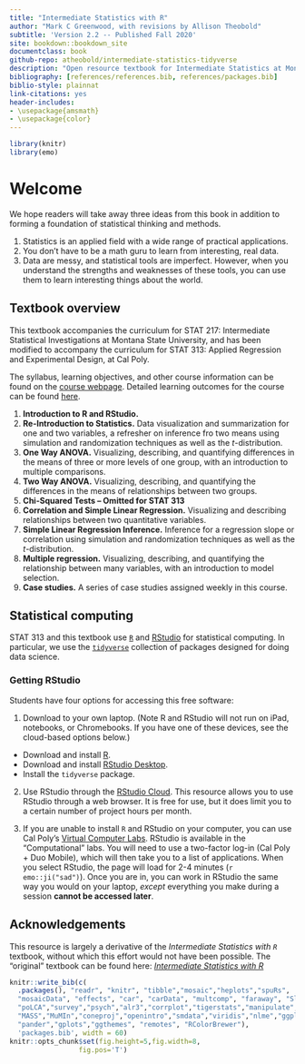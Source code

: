```yaml
--- 
title: "Intermediate Statistics with R"
author: "Mark C Greenwood, with revisions by Allison Theobold"
subtitle: 'Version 2.2 -- Published Fall 2020'
site: bookdown::bookdown_site
documentclass: book
github-repo: atheobold/intermediate-statistics-tidyverse
description: "Open resource textbook for Intermediate Statistics at Montana State University, revised to use tidyverse tools"
bibliography: [references/references.bib, references/packages.bib]
biblio-style: plainnat
link-citations: yes
header-includes:
- \usepackage{amsmath}
- \usepackage{color}
---
```


```r
library(knitr)
library(emo)
```

# Welcome {-}
 
We hope readers will take away three ideas from this book in addition to forming
a foundation of statistical thinking and methods.

1. Statistics is an applied field with a wide range of practical applications.
2. You don't have to be a math guru to learn from interesting, real data.
3. Data are messy, and statistical tools are imperfect. However, when you
understand the strengths and weaknesses of these tools, you can use them to
learn interesting things about the world.


## Textbook overview {-}

This textbook accompanies the curriculum for STAT 217: Intermediate Statistical 
Investigations at Montana State University, and has been modified to accompany
the curriculum for STAT 313: Applied Regression and Experimental Design, at 
Cal Poly. 

The syllabus, learning objectives, and other course information can be found
on the [course webpage](https://github.com/atheobold/stat-313). Detailed
learning outcomes for the course can be found [here](https://github.com/atheobold/stat-313/blob/master/Fall%202020%20Details/Syllabus/learning_outcomes.md).

1. **Introduction to R and RStudio.**
2. **Re-Introduction to Statistics.** Data visualization and summarization for
one and two variables, a refresher on inference fro two means using 
simulation and randomization techniques as well as the $t$-distribution. 
3. **One Way ANOVA.** Visualizing, describing, and quantifying differences in 
the means of three or more levels of one group, with an introduction to multiple 
comparisons.
4. **Two Way ANOVA.** Visualizing, describing, and quantifying the differences in
the means of relationships between two groups. 
5. **Chi-Squared Tests -- Omitted for STAT 313**
6. **Correlation and Simple Linear Regression.** Visualizing and describing 
relationships between two quantitative variables. 
7. **Simple Linear Regression Inference.** Inference for a regression slope or
correlation using simulation and randomization techniques as well as the 
$t$-distribution.
8. **Multiple regression.** Visualizing, describing, and quantifying the 
relationship between many variables, with an introduction to model selection.
9. **Case studies.** A series of case studies assigned weekly in this course.


## Statistical computing {-}

STAT 313 and this textbook use [`R`](https://www.r-project.org/) and [RStudio](https://rstudio.com/products/rstudio/) for statistical computing. In
particular, we use the [`tidyverse`](https://www.tidyverse.org/) collection of
packages designed for doing data science. 

### Getting RStudio {-}

Students have four options for accessing this free software:

1. Download to your own laptop. (Note R and RStudio will not run on iPad,
notebooks, or Chromebooks. If you have one of these devices, see the cloud-based
options below.)

* Download and install [R](https://cloud.r-project.org/).
* Download and install [RStudio Desktop](https://rstudio.com/products/rstudio/).
* Install the `tidyverse` package.

2. Use RStudio through the [RStudio Cloud](https://login.rstudio.cloud/register?redirect=https%3A%2F%2Fclient.login.rstudio.cloud%2Foauth%2Flogin%3Fshow_auth%3D0%26show_login%3D1%26show_setup%3D1). This resource allows you
to use RStudio through a web browser. It is free for use, but it does limit you
to a certain number of project hours per month.

3. If you are unable to install `R` and RStudio on your computer, you can use
Cal Poly's
[Virtual Computer Labs](https://tech.calpoly.edu/virtual-computer-labs-appstream).
RStudio is available in the "Computational" labs. You will need to use a
two-factor log-in (Cal Poly + Duo Mobile), which will then take you to a list of 
applications. When you select RStudio, the page will load for 2-4 minutes 
(`r emo::ji("sad")`). Once you are in, you can work in RStudio the same way 
you would on your laptop, *except* everything you make during a session 
__cannot be accessed later__. 


## Acknowledgements {-}

This resource is largely a derivative of the _Intermediate Statistics with `R`_
textbook, without which this effort would not have been possible. The "original" 
textbook can be found here: 
[_Intermediate Statistics with R_](https://scholarworks.montana.edu/xmlui/bitstream/handle/1/2999/Greenwood-Book-v2.2.pdf?sequence=3&isAllowed=y)

```r
knitr::write_bib(c(
  .packages(), "readr", "knitr", "tibble","mosaic","heplots","spuRs",
  "mosaicData", "effects", "car", "carData", "multcomp", "faraway", "Sleuth3", "vcd",
  "poLCA","survey","psych","alr3","corrplot","tigerstats","manipulate",
  "MASS","MuMIn","coneproj","openintro","smdata","viridis","nlme","ggplot2", "yarrr",
  "pander","gplots","ggthemes", "remotes", "RColorBrewer"),
  'packages.bib', width = 60)
knitr::opts_chunk$set(fig.height=5,fig.width=8,
                 fig.pos='T')
```

